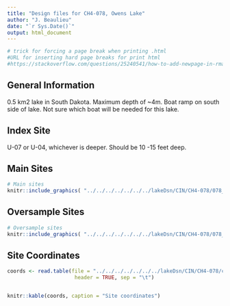 ```yaml
---
title: "Design files for CH4-078, Owens Lake"
author: "J. Beaulieu"
date: "`r Sys.Date()`"
output: html_document
---
```


```r
# trick for forcing a page break when printing .html
#URL for inserting hard page breaks for print html
#https://stackoverflow.com/questions/25240541/how-to-add-newpage-in-rmarkdown-in-a-smart-way
```
## General Information
0.5 km2 lake in South Dakota.  Maximum depth of ~4m.  Boat ramp on south side of lake.  Not sure which boat will be needed for this lake.

## Index Site
U-07 or U-04, whichever is deeper.  Should be 10 -15 feet deep.

## Main Sites
```r
# Main sites
knitr::include_graphics( "../../../../../../../lakeDsn/CIN/CH4-078/078_Main.png")
```
<P style="page-break-before: always">
  
  

## Oversample Sites
```r
# Oversample sites
knitr::include_graphics( "../../../../../../../lakeDsn/CIN/CH4-078/078_Over.png")
```

<P style="page-break-before: always">
## Site Coordinates
```r

coords <- read.table(file = "../../../../../../../lakeDsn/CIN/CH4-078/ch4_078Sites.txt",
                      header = TRUE, sep = "\t")


knitr::kable(coords, caption = "Site coordinates")
```